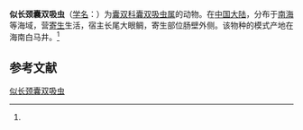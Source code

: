 {{Speciesbox
| name = 似长颈囊双吸虫
| status = 
| status_system = 
| image = 
| genus = Didymozoon
| species = longicollopsis
| authority = (Gu et Shen, 1983)<ref name='id10233'>{{cite web| url =http://www.bioinfo.cn/db05/BjdwSpecies.php?action=view&id=10233| title =似长颈囊双吸虫| work =《中国动物物种编目数据库》| publisher =中国科学院微生物研究所| author =中国科学院动物研究所| accessdate =2009-04-16| deadurl =yes| archiveurl =https://web.archive.org/web/20160305050723/http://www.bioinfo.cn/db05/BjdwSpecies.php?action=view&id=10233| archivedate =2016-03-05}}</ref>
}}

'''似长颈囊双吸虫'''（[[学名|学名]]：{{lang|la|''Didymozoon longicollopsis''}}）为[[囊双科|囊双科]][[囊双吸虫属|囊双吸虫属]]的动物。在[[中国大陆|中国大陆]]，分布于[[南海|南海]]等海域，营[[寄生|寄生]]生活，宿主长尾大眼鲷，寄生部位肠壁外侧。该物种的模式产地在海南白马井。<ref name='id10233'/>

== 参考文献 ==
{{reflist}}

{{Wikispecies|Didymozoon longicollopsis}}
{{Taxonbar|from=Q10885779}}

[[Category:囊双吸虫属|似长颈囊双吸虫]]


{{吸虫小作品}}